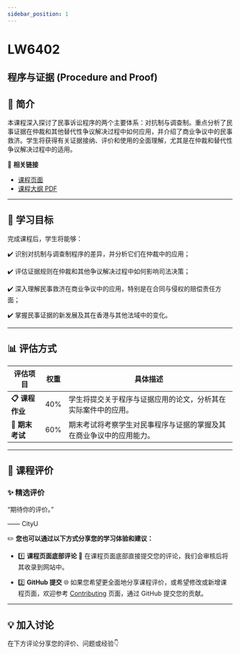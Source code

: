 ```yaml
---
sidebar_position: 1
---
```


# LW6402
## 程序与证据 (Procedure and Proof)

## **📘 简介**
本课程深入探讨了民事诉讼程序的两个主要体系：对抗制与调查制。重点分析了民事证据在仲裁和其他替代性争议解决过程中如何应用，并介绍了商业争议中的民事救济。学生将获得有关证据接纳、评价和使用的全面理解，尤其是在仲裁和替代性争议解决过程中的适用。

🔗 **相关链接**
- [课程页面](https://www.cityu.edu.hk/catalogue/pg/202425/course/LW6402.htm)
- [课程大纲 PDF](https://www.cityu.edu.hk/catalogue/pg/202425/course/LW6402.pdf)

---

## **🎯 学习目标**

完成课程后，学生将能够：

✔️ 识别对抗制与调查制程序的差异，并分析它们在仲裁中的应用；

✔️ 评估证据规则在仲裁和其他争议解决过程中如何影响司法决策；

✔️ 深入理解民事救济在商业争议中的应用，特别是在合同与侵权的赔偿责任方面；

✔️ 掌握民事证据的新发展及其在香港与其他法域中的变化。

---

## **📊 评估方式**

| **评估项目**          | **权重** | **具体描述**                                                                                       |
|----------------------|---------|---------------------------------------------------------------------------------------------------|
| **📋 课程作业**       | 40%     | 学生将提交关于程序与证据应用的论文，分析其在实际案件中的应用。                                   |
| **📂 期末考试**       | 60%     | 期末考试将考察学生对民事程序与证据的掌握及其在商业争议中的应用能力。                            |

---

## **💬 课程评价**

### ✨ **精选评价**
<div className={commentStyles.commentBox}>
    <p className={commentStyles.commentText}>
        “期待你的评价。”
    </p>
    <p className={commentStyles.commentAuthor}>—— CityU</p>
</div>

✏️ **您也可以通过以下方式分享您的学习体验和建议：**

- 1️⃣ **课程页面底部评论**
💬 在课程页面底部直接提交您的评论，我们会审核后将其收录到网站中。

- 2️⃣ **GitHub 提交**
🌐 如果您希望更全面地分享课程评价，或希望修改或新增课程页面，欢迎参考 [Contributing](/contributing) 页面，通过 GitHub 提交您的贡献。

---

## **💡 加入讨论**

在下方评论分享您的评价、问题或经验👇
<Utterances />